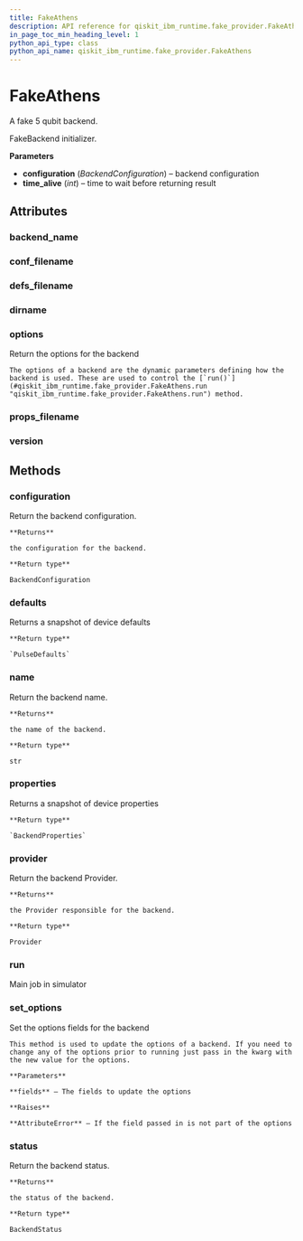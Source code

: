 ```yaml
---
title: FakeAthens
description: API reference for qiskit_ibm_runtime.fake_provider.FakeAthens
in_page_toc_min_heading_level: 1
python_api_type: class
python_api_name: qiskit_ibm_runtime.fake_provider.FakeAthens
---
```


# FakeAthens

<Class id="qiskit_ibm_runtime.fake_provider.FakeAthens" isDedicatedPage={true} github="https://github.com/Qiskit/qiskit-ibm-runtime/tree/stable/0.20/qiskit_ibm_runtime/fake_provider/backends/athens/fake_athens.py#L31-L38" signature="FakeAthens">
  A fake 5 qubit backend.

  FakeBackend initializer.

  **Parameters**

  *   **configuration** (*BackendConfiguration*) – backend configuration
  *   **time\_alive** (*int*) – time to wait before returning result

  ## Attributes

  ### backend\_name

  <Attribute id="qiskit_ibm_runtime.fake_provider.FakeAthens.backend_name" attributeValue="'fake_athens'" />

  ### conf\_filename

  <Attribute id="qiskit_ibm_runtime.fake_provider.FakeAthens.conf_filename" attributeValue="'conf_athens.json'" />

  ### defs\_filename

  <Attribute id="qiskit_ibm_runtime.fake_provider.FakeAthens.defs_filename" attributeValue="'defs_athens.json'" />

  ### dirname

  <Attribute id="qiskit_ibm_runtime.fake_provider.FakeAthens.dirname" attributeValue="'/home/runner/work/qiskit-ibm-runtime/qiskit-ibm-runtime/qiskit_ibm_runtime/fake_provider/backends/athens'" />

  ### options

  <Attribute id="qiskit_ibm_runtime.fake_provider.FakeAthens.options">
    Return the options for the backend

    The options of a backend are the dynamic parameters defining how the backend is used. These are used to control the [`run()`](#qiskit_ibm_runtime.fake_provider.FakeAthens.run "qiskit_ibm_runtime.fake_provider.FakeAthens.run") method.
  </Attribute>

  ### props\_filename

  <Attribute id="qiskit_ibm_runtime.fake_provider.FakeAthens.props_filename" attributeValue="'props_athens.json'" />

  ### version

  <Attribute id="qiskit_ibm_runtime.fake_provider.FakeAthens.version" attributeValue="1" />

  ## Methods

  ### configuration

  <Function id="qiskit_ibm_runtime.fake_provider.FakeAthens.configuration" signature="configuration()">
    Return the backend configuration.

    **Returns**

    the configuration for the backend.

    **Return type**

    BackendConfiguration
  </Function>

  ### defaults

  <Function id="qiskit_ibm_runtime.fake_provider.FakeAthens.defaults" github="https://github.com/Qiskit/qiskit-ibm-runtime/tree/stable/0.20/qiskit_ibm_runtime/fake_provider/fake_pulse_backend.py#L29-L33" signature="defaults()">
    Returns a snapshot of device defaults

    **Return type**

    `PulseDefaults`
  </Function>

  ### name

  <Function id="qiskit_ibm_runtime.fake_provider.FakeAthens.name" signature="name()">
    Return the backend name.

    **Returns**

    the name of the backend.

    **Return type**

    str
  </Function>

  ### properties

  <Function id="qiskit_ibm_runtime.fake_provider.FakeAthens.properties" github="https://github.com/Qiskit/qiskit-ibm-runtime/tree/stable/0.20/qiskit_ibm_runtime/fake_provider/fake_qasm_backend.py#L44-L48" signature="properties()">
    Returns a snapshot of device properties

    **Return type**

    `BackendProperties`
  </Function>

  ### provider

  <Function id="qiskit_ibm_runtime.fake_provider.FakeAthens.provider" signature="provider()">
    Return the backend Provider.

    **Returns**

    the Provider responsible for the backend.

    **Return type**

    Provider
  </Function>

  ### run

  <Function id="qiskit_ibm_runtime.fake_provider.FakeAthens.run" github="https://github.com/Qiskit/qiskit-ibm-runtime/tree/stable/0.20/qiskit_ibm_runtime/fake_provider/fake_backend.py#L545-L574" signature="run(run_input, **kwargs)">
    Main job in simulator
  </Function>

  ### set\_options

  <Function id="qiskit_ibm_runtime.fake_provider.FakeAthens.set_options" signature="set_options(**fields)">
    Set the options fields for the backend

    This method is used to update the options of a backend. If you need to change any of the options prior to running just pass in the kwarg with the new value for the options.

    **Parameters**

    **fields** – The fields to update the options

    **Raises**

    **AttributeError** – If the field passed in is not part of the options
  </Function>

  ### status

  <Function id="qiskit_ibm_runtime.fake_provider.FakeAthens.status" signature="status()">
    Return the backend status.

    **Returns**

    the status of the backend.

    **Return type**

    BackendStatus
  </Function>
</Class>

